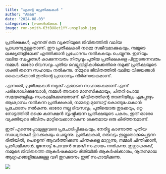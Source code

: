 ```yaml
---
title: "എന്റെ പ്രേതിക്ഷകൾ "
author: "Aman"
date: "2024-08-03"
categories: [സന്ദർശിക്കുക ]
image: ron-smith-63tBU8et1YY-unsplash.jpg
---
```


പ്രതീക്ഷകൾ, എന്നത് ഒരു വ്യക്തിയുടെ ജീവിതത്തിൽ വലിയ പ്രാധാന്യമുള്ളതാണ്. ഈ പ്രതീക്ഷകൾ നമ്മെ സജീവമാക്കുകയും, നമ്മുടെ ലക്ഷ്യങ്ങളിലേക്ക് എത്തിക്കാൻ പ്രചോദനം നൽകുകയും ചെയ്യുന്നു. ഇനിയും വലിയ സ്വപ്നങ്ങൾ കാക്കുന്നവരും നിത്യവും പുതിയ പ്രതീക്ഷകളെ പിന്തുടരുന്നവരും നമ്മൾ. ഓരോ ദിവസവും പുതിയ വെല്ലുവിളികൾക്കെതിരെ നമുക്ക് പ്രതീക്ഷയുടെ ശക്തി തന്നെ സഹായം നൽകുന്നു. നമ്മുടെ ജീവിതത്തിൽ വലിയ വിജയങ്ങൾ കൈവരിക്കാൻ ഇതിന്റെ പ്രാധാന്യം നിർണായകമാണ്.

എന്നാൽ, പ്രതീക്ഷകൾ നമുക്ക് എങ്ങനെ സഹായകമാണ് എന്ന് പരിശോധിക്കുമ്പോൾ, നമ്മൾ അവരെ മാനസികമായും, ചിതറി പോയ സമയങ്ങളിലും സംരക്ഷിക്കേണ്ടതാണ്. ജീവിതത്തിന്റെ താണിയിലും എപ്പോഴും ആശ്വാസം നൽകുന്ന പ്രതീക്ഷകൾ, നമ്മളെ മുന്നോട്ട് കൊണ്ടുപോകാൻ പ്രചോദനം നൽകുന്നു. ഓരോ നല്ല ദിവസവും, പുതിയൊരു തുടക്കവും, ഒറ്റ നോട്ടത്തിൽ ഒക്കെ കണക്ഷൻ സൃഷ്ടിക്കുന്ന പ്രതീക്ഷയുടെ പകരം, ഇത് ഓരോ വ്യക്തിയുടെ ജീവിതം മാറ്റിവെക്കാനാകുന്ന ശക്തമായ ഒരു കീര്ത്തനമാണ്.

ഇത് എന്നെപ്പോലുള്ളവരെ പ്രചോദിപ്പിക്കുകയും, നേരിട്ടു കാണാത്ത പുതിയ സാധ്യതകൾ തുറക്കുകയും ചെയ്യുന്നു. പ്രതീക്ഷകൾ, ഒരുവട്ടം ഇല്ലാതാക്കപ്പെടുന്ന രീതിയിൽ, പെട്ടെന്ന് ആവർത്തിക്കുന്ന ചിന്തകളെ മാറ്റുന്നു, നമ്മൾ ചിന്തിക്കാൻ, പ്രതീക്ഷിക്കാൻ, മുന്നോട്ട് പോവാൻ വേണ്ടി സഹായം നൽകുന്നു. ഇതുകൊണ്ട്, നമ്മുടെ ജീവിതത്തെ ആകർഷകമായ രീതിയിൽ ആകർഷിക്കാനും, നൂതനമായ ആഗ്രഹങ്ങളിലേക്കുള്ള വഴി തുറക്കാനും ഇത് സഹായിക്കുന്നു.



![](ron-smith-63tBU8et1YY-unsplash.jpg)

